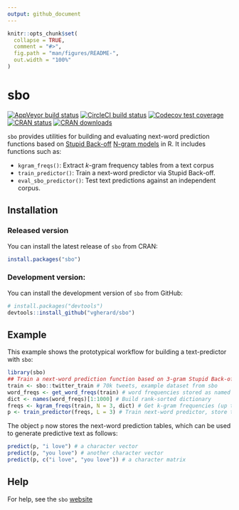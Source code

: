 ```yaml
---
output: github_document
---
```


<!-- README.md is generated from README.Rmd. Please edit that file -->

```r
knitr::opts_chunk$set(
  collapse = TRUE,
  comment = "#>",
  fig.path = "man/figures/README-",
  out.width = "100%"
)
```

# sbo

<!-- badges: start -->
[![AppVeyor build status](https://ci.appveyor.com/api/projects/status/github/vgherard/sbo?branch=master&svg=true)](https://ci.appveyor.com/project/vgherard/sbo)
[![CircleCI build status](https://circleci.com/gh/vgherard/sbo.svg?style=svg)](https://circleci.com/gh/vgherard/sbo)
[![Codecov test coverage](https://codecov.io/gh/vgherard/sbo/branch/master/graph/badge.svg)](https://codecov.io/gh/vgherard/sbo?branch=master)
[![CRAN status](https://www.r-pkg.org/badges/version/sbo)](https://CRAN.R-project.org/package=sbo)
[![CRAN downloads](http://cranlogs.r-pkg.org/badges/grand-total/sbo)](https://CRAN.R-project.org/package=sbo)
<!-- badges: end -->

`sbo` provides utilities for building and evaluating next-word prediction functions based on [Stupid Back-off](https://www.aclweb.org/anthology/D07-1090.pdf) [N-gram models](https://en.wikipedia.org/wiki/N-gram) in R. It includes functions such as:

- `kgram_freqs()`: Extract $k$-gram frequency tables from a text corpus
- `train_predictor()`: Train a next-word predictor via Stupid Back-off.
- `eval_sbo_predictor()`: Test text predictions against an independent corpus.

## Installation

### Released version

You can install the latest release of `sbo` from CRAN:

``` r
install.packages("sbo")
```

### Development version:

You can install the development version of `sbo` from GitHub:

``` r
# install.packages("devtools")
devtools::install_github("vgherard/sbo")
```

## Example

This example shows the prototypical workflow for building a text-predictor with `sbo`:

```r
library(sbo)
## Train a next-word prediction function based on 3-gram Stupid Back-off. 
train <- sbo::twitter_train # 70k tweets, example dataset from sbo
word_freqs <- get_word_freqs(train) # word frequencies stored as named integer
dict <- names(word_freqs)[1:1000] # Build rank-sorted dictionary
freqs <- kgram_freqs(train, N = 3, dict) # Get k-gram frequencies (up to 3-grams)
p <- train_predictor(freqs, L = 3) # Train next-word predictor, store top L = 3 predictions
```

The object `p` now stores the next-word prediction tables, which can be used to generate predictive text as follows:

```r
predict(p, "i love") # a character vector
predict(p, "you love") # another character vector
predict(p, c("i love", "you love")) # a character matrix
```

## Help

For help, see  the `sbo` [website](https://vgherard.github.io/sbo/)
